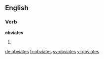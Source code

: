 ==English==

===Verb===
'''obviates'''

# {{en-third-person singular of|obviate}}

[[de:obviates]]
[[fr:obviates]]
[[sv:obviates]]
[[vi:obviates]]